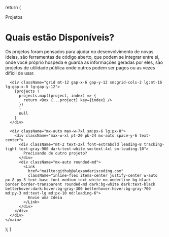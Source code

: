 
  return (
    <main className="relative">
      <div className="mx-auto">
        <div className="py-16 lg:text-center">
          <p className="text-base font-semibold leading-6 tracking-wide text-blue-600 uppercase dark:text-gray-400">
            Projetos
          </p>
          <h1 className="mt-2 text-3xl font-extrabold leading-8 tracking-tight text-gray-900 md:text-5xl dark:text-white sm:text-4xl sm:leading-10">
            Quais estão Disponíveis?
          </h1>
          <p className="max-w-3xl mt-4 text-xl leading-7 text-gray-500 dark:text-gray-400 lg:mx-auto">
            Os projetos foram pensados para ajudar no desenvolvimento de novas ideias, são ferramentas
            de código aberto, que podem se integrar entre si, onde você próprio hospeda e guarda as
            informações geradas por eles, são projetos de utilidade pública onde outros podem ser pagos ou as vezes díficil de usar.
          </p>
        </div>
      </div>

      <div className="grid mt-12 gap-x-6 gap-y-12 sm:grid-cols-2 lg:mt-16 lg:gap-x-8 lg:gap-y-12">
        {projects ?
          projects.map((project, index) => {
            return <Box {...project} key={index} />
          })
          :
          null
        }
      </div>

      <div className="mx-auto max-w-7xl sm:px-6 lg:px-8">
        <div className="max-w-xl pt-20 pb-24 mx-auto space-y-6 text-center">
          <div className="mt-2 text-2xl font-extrabold leading-8 tracking-tight text-gray-900 dark:text-white sm:text-4xl sm:leading-10">
            Precisando de outro projeto?
          </div>
          <div className="mx-auto rounded-md">
            <Link
              href="mailto:github@alexanderiscoding.com"
              className="inline-flex items-center justify-center w-auto px-8 py-3 text-base font-medium text-white no-underline bg-black border border-transparent rounded-md dark:bg-white dark:text-black betterhover:dark:hover:bg-gray-300 betterhover:hover:bg-gray-700 md:py-3 md:text-lg md:px-10 md:leading-6">
              Envie uma Ideia
            </Link>
          </div>
        </div>
      </div>
    </main>

);
}
